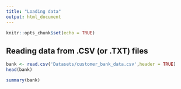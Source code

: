 ```yaml
---
title: "Loading data"
output: html_document
---
```


```r
knitr::opts_chunk$set(echo = TRUE)
```

## Reading data from .CSV (or .TXT) files

```r
bank <- read.csv('Datasets/customer_bank_data.csv',header = TRUE)
head(bank)
```
```r
summary(bank)
```
